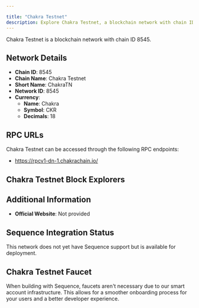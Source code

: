 ```yaml
---

title: "Chakra Testnet"
description: Explore Chakra Testnet, a blockchain network with chain ID 8545. Learn about its native currency, Chakra, and how to interact with the network.
---
```




Chakra Testnet is a blockchain network with chain ID 8545.

## Network Details

- **Chain ID**: 8545
- **Chain Name**: Chakra Testnet
- **Short Name**: ChakraTN
- **Network ID**: 8545
- **Currency**: 
  - **Name**: Chakra
  - **Symbol**: CKR
  - **Decimals**: 18

## RPC URLs

Chakra Testnet can be accessed through the following RPC endpoints:

- https://rpcv1-dn-1.chakrachain.io/

## Chakra Testnet Block Explorers



## Additional Information

- **Official Website**: Not provided

## Sequence Integration Status

This network does not yet have Sequence support but is available for deployment.

## Chakra Testnet Faucet

When building with Sequence, faucets aren't necessary due to our smart account infrastructure. This allows for a smoother onboarding process for your users and a better developer experience.
